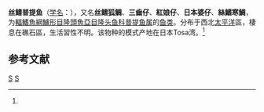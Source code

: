 {{Speciesbox 
| taxon = Bodianus thoracotaeniatus
| status = DD 
| status_system = IUCN3.1
| authority = (Yamamoto, 1982)<ref name='id7699'>{{cite web| url =http://www.bioinfo.cn/db05/BjdwSpecies.php?action=view&id=7699| title =丝鳍普提鱼| work =《中国动物物种编目数据库》| publisher =中国科学院微生物研究所| author =中国科学院动物研究所| accessdate =2009-04-16| deadurl =yes| archiveurl =https://web.archive.org/web/20160305064130/http://www.bioinfo.cn/db05/BjdwSpecies.php?action=view&id=7699| archivedate =2016-03-05}}</ref>
| synonyms = 
}}

'''丝鳍普提鱼'''（[[学名|学名]]：{{lang|la|''Bodianus thoracotaeniatus''}}），又名'''丝鳍狐鲷'''、'''三齒仔'''、'''紅娘仔'''、'''日本婆仔'''、'''絲鰭寒鯛'''，为[[輻鰭魚綱|輻鰭魚綱]][[鱸形目|鱸形目]][[隆頭魚亞目|隆頭魚亞目]][[隆头鱼科|隆头鱼科]][[普提鱼属|普提鱼属]]的[[鱼类|鱼类]]。分布于西北[[太平洋|太平洋]]區，棲息在礁石區，生活習性不明。该物种的模式产地在日本Tosa湾。<ref name='id7699'/>

== 参考文献 ==
{{reflist}}

{{Wikispecies|Bodianus thoracotaeniatus}}
{{Taxonbar|from=Q1043350}}

[[Category:IUCN红色名录数据缺乏物种|S]]
[[Category:普提鱼属|S]]